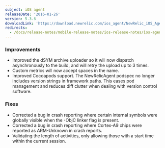 ```yaml
---
subject: iOS agent
releaseDate: '2016-01-26'
version: 5.3.6
downloadLink: 'https://download.newrelic.com/ios_agent/NewRelic_iOS_Agent_5.3.6.zip'
redirects:
  - /docs/release-notes/mobile-release-notes/ios-release-notes/ios-agent-v536
---
```


### Improvements

* Improved the dSYM archive uploader so it will now dispatch asynchronously to the build, and will retry the upload up to 3 times.
* Custom metrics will now accept spaces in the name.
* Improved Cocoapods support. The NewRelicAgent podspec no longer includes version strings in framework paths. This eases pod management and reduces diff clutter when dealing with version control software.

### Fixes

* Corrected a bug in crash reporting where certain internal symbols were globally visible when the -ObjC linker flag is present.
* Corrected a bug in crash reporting where Cortex-A9 chips were reported as ARM-Unknown in crash reports.
* Validating the length of activities, only allowing those with a start time within the current session.
